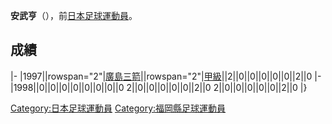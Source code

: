 {{unreferenced|time=2013-07-05T08:56:37+00:00}}
{{Infobox football biography
|name=安武亨
|image=
|fullname=安武亨
|birth_date={{Birth date and age|1978|12|10}}
|cityofbirth=[[福岡縣|福岡縣]]
|countryofbirth=[[日本|日本]]
|position=[[後衛_(足球)|後衛]]
|currentclub=
|years=1997-1998
|clubs=[[廣島三箭|廣島三箭]]
|caps(goals)=
|nationalyears=
|nationalteam=
|nationalcaps(goals)=
}}
'''安武亨'''（{{Bd|1978年|12月10日||}}），前[[日本|日本]][[足球|足球]][[運動員|運動員]]。

==成績==
{{Football player club statistics 1|YYN}}
{{Football player club statistics 2|JPN|YYN}}
|-
|1997||rowspan="2"|[[廣島三箭|廣島三箭]]||rowspan="2"|[[日本職業足球甲級聯賽|甲級]]||2||0||0||0||0||0||2||0
|-
|1998||0||0||0||0||0||0||0||0
{{Football player club statistics 3|1|JPN}}2||0||0||0||0||0||2||0
{{Football player club statistics 5}}2||0||0||0||0||0||2||0
|}

{{Japan-sport-bio-stub}}
{{Soccer-player-stub}}
[[Category:日本足球運動員|Category:日本足球運動員]]
[[Category:福岡縣足球運動員|Category:福岡縣足球運動員]]